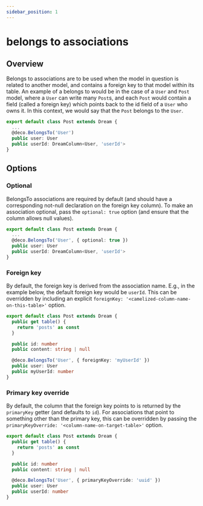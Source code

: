 ```yaml
---
sidebar_position: 1
---
```



# belongs to associations

## Overview

Belongs to associations are to be used when the model in question is related to another model, and contains a foreign key to that model within its table. An example of a belongs to would be in the case of a `User` and `Post` model, where a `User` can write many `Post`s, and each `Post` would contain a field (called a foreign key) which points back to the id field of a `User` who owns it. In this context, we would say that the `Post` belongs to the `User`.

```ts
export default class Post extends Dream {
  ...
  @deco.BelongsTo('User')
  public user: User
  public userId: DreamColumn<User, 'userId'>
}
```

## Options

### Optional

BelongsTo associations are required by default (and should have a corresponding not-null declaration on the foreign key column). To make an association optional, pass the `optional: true` option (and ensure that the column allows null values).

```ts
export default class Post extends Dream {
  ...
  @deco.BelongsTo('User', { optional: true })
  public user: User
  public userId: DreamColumn<User, 'userId'>
}
```

### Foreign key

By default, the foreign key is derived from the association name. E.g., in the example below, the
default foreign key would be `userId`. This can be overridden by including an explicit
`foreignKey: '<camelized-column-name-on-this-table>'` option.

```ts
export default class Post extends Dream {
  public get table() {
    return 'posts' as const
  }

  public id: number
  public content: string | null

  @deco.BelongsTo('User', { foreignKey: 'myUserId' })
  public user: User
  public myUserId: number
}
```

### Primary key override

By default, the column that the foreign key points to is returned by the `primaryKey` getter
(and defaults to `id`). For associations that point to something other than the primary key,
this can be overridden by passing the `primaryKeyOverride: '<column-name-on-target-table>'` option.

```ts
export default class Post extends Dream {
  public get table() {
    return 'posts' as const
  }

  public id: number
  public content: string | null

  @deco.BelongsTo('User', { primaryKeyOverride: 'uuid' })
  public user: User
  public userId: number
}
```
